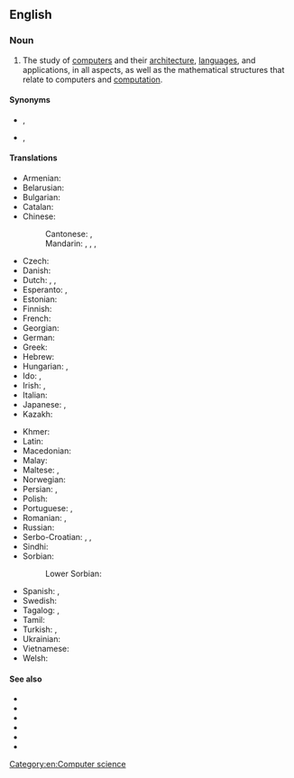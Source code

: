 {{also|computer-science}}
==English==
{{wikipedia}}

===Noun===
{{en-noun|-}}

# The study of [[computer]]s and their [[computer architecture|architecture]], [[computer language|languages]], and applications, in all aspects, as well as the mathematical structures that relate to computers and [[computation]].

====Synonyms====
* {{l|en|computing}}, {{l|en|datalogy}}
* {{l|en|comp sci}}, {{l|en|CS}}

====Translations====
{{trans-top|study of computers and their architecture}}
* Armenian: {{t+|hy|ինֆորմատիկա|sc=Armn}}
* Belarusian: {{t|be|інфарма́тыка|f|sc=Cyrl}}
* Bulgarian: {{t+|bg|информа́тика|f|sc=Cyrl}}
* Catalan: {{t+|ca|informàtica|f}}
* Chinese:
*: Cantonese: {{t|yue|電腦科學|sc=Hani}}, {{t|yue|电脑科学|tr=din6 nou5 fo1 hok6|sc=Hani}}
*: Mandarin: {{t|cmn|電腦科學|sc=Hani}}, {{t|cmn|电脑科学|tr=diànnǎo kēxué|sc=Hani}}, {{t+|cmn|計算機科學|sc=Hani}}, {{t+|cmn|计算机科学|tr=jìsuànjī kēxué|sc=Hani}}
* Czech: {{t+|cs|informatika|f}}
* Danish: {{t+|da|datalogi}}
* Dutch: {{t+|nl|informatica|f}}, {{t+|nl|computerwetenschap|f}}, {{t+|nl|computerwetenschappen|f-p}}
* Esperanto: {{t|eo|komputiko}}, {{t|eo|informa scienco}}
* Estonian: {{t|et|arvutiteadus}}
* Finnish: {{t+|fi|tietojenkäsittelytiede}}
* French: {{t+|fr|informatique|f}}
* Georgian: {{t|ka|ინფორმატიკა}}
* German: {{t+|de|Informatik|f}}
* Greek: {{t+|el|πληροφορική|f|sc=Grek}}
* Hebrew: {{t+|he|מדעי המחשב}}
* Hungarian: {{t+|hu|informatika}}, {{t|hu|számítástudomány}}
* Ido: {{t+|io|informatiko}}, {{t|io|komputocienco}}
* Irish: {{t|ga|ríomheolaíocht|f}}, {{t|ga|eolaíocht ríomhaireachta|f}}
* Italian: {{t+|it|informatica|f}}
* Japanese: {{t+|ja|情報科学|tr=[[じょうほうかがく]], jōhōkagaku|sc=Jpan}}, {{t|ja|コンピュータサイエンス|tr=konpūta-saiensu|sc=Jpan}}
* Kazakh: {{t|kk|информатика|sc=Cyrl}}
{{trans-mid}}
* Khmer: {{t|km|វិទ្យាសាស្ត្រគណិតូបករណ៍|tr=vi tyea sas keak net tob kor|sc=Khmr}}
* Latin: {{t|la|informatica}}
* Macedonian: {{t|mk|информатика|f}}
* Malay: {{t|ms|sains penkomputeran}}
* Maltese: {{t|mt|informatika}}, {{t|mt|xjenza kompjuteriżata}}
* Norwegian: {{t|no|Informatikk}}
* Persian: {{t|fa|علوم رایانه}}, {{t|fa|علوم کامپیوتر}}
* Polish: {{t+|pl|informatyka|f}}
* Portuguese: {{t|pt|ciência da computação|f}}, {{t+|pt|informática|f}}
* Romanian: {{t|ro|știința calculatoarelor}}, {{t|ro|știința computerelor}}
* Russian: {{t+|ru|информа́тика|f}}
* Serbo-Croatian: {{t+|sh|računarstvo|n}}, {{t|sh|računarska znanost}}, {{t+|sh|informatika|f}}
* Sindhi: {{t+|sd|ڳڻپيوڪيات|f}}
* Sorbian:
*: Lower Sorbian: {{t|dsb|informatika|f}}
* Spanish: {{t+|es|informática|f}}, {{t+|es|computación|f}}
* Swedish: {{t|sv|datavetenskap}}
* Tagalog: {{t|tl|panuusing agham}}, {{t|tl|agham panpanuos}}
* Tamil: {{t|ta|kanipori arivial|sc=Taml}}
* Turkish: {{t+|tr|bilgisayar bilimi}}, {{t+|tr|bilişim}}
* Ukrainian: {{t+|uk|інформа́тика|f|sc=Cyrl}}
* Vietnamese: {{t|vi|khoa học máy tính}}
* Welsh: {{t+|cy|cyfrifiadureg|f}}
{{trans-bottom}}

====See also====
* {{l|en|algorithm}}
* {{l|en|data structure}}
* {{l|en|informatics}}
* {{l|en|information science}}
* {{l|en|information theory}}
* {{l|en|mathematics}}

[[Category:en:Computer science]]
